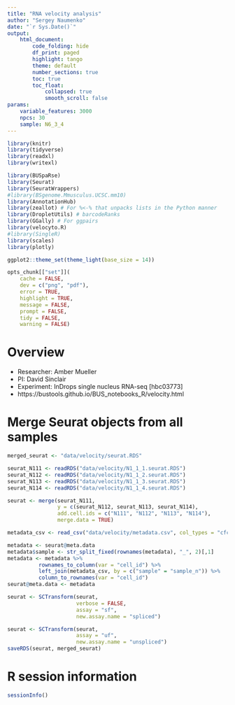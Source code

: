 ```yaml
---
title: "RNA velocity analysis"
author: "Sergey Naumenko"
date: "`r Sys.Date()`"
output:
    html_document:
        code_folding: hide
        df_print: paged
        highlight: tango
        theme: default
        number_sections: true
        toc: true
        toc_float:
            collapsed: true
            smooth_scroll: false
params:
    variable_features: 3000
    npcs: 30
    sample: N6_3_4
---
```



```r
library(knitr)
library(tidyverse)
library(readxl)
library(writexl)

library(BUSpaRse)
library(Seurat)
library(SeuratWrappers)
#library(BSgenome.Mmusculus.UCSC.mm10)
library(AnnotationHub)
library(zeallot) # For %<-% that unpacks lists in the Python manner
library(DropletUtils) # barcodeRanks
library(GGally) # For ggpairs
library(velocyto.R)
#library(SingleR)
library(scales)
library(plotly)

ggplot2::theme_set(theme_light(base_size = 14))

opts_chunk[["set"]](
    cache = FALSE,
    dev = c("png", "pdf"),
    error = TRUE,
    highlight = TRUE,
    message = FALSE,
    prompt = FALSE,
    tidy = FALSE,
    warning = FALSE)
```

# Overview
- Researcher: Amber Mueller
- PI: David Sinclair
- Experiment: InDrops single nucleus RNA-seq [hbc03773]
- https://bustools.github.io/BUS_notebooks_R/velocity.html


# Merge Seurat objects from all samples
```r
merged_seurat <- "data/velocity/seurat.RDS"

seurat_N111 <- readRDS("data/velocity/N1_1_1.seurat.RDS")
seurat_N112 <- readRDS("data/velocity/N1_1_2.seurat.RDS")
seurat_N113 <- readRDS("data/velocity/N1_1_3.seurat.RDS")
seurat_N114 <- readRDS("data/velocity/N1_1_4.seurat.RDS")

seurat <- merge(seurat_N111, 
                y = c(seurat_N112, seurat_N113, seurat_N114),
                add.cell.ids = c("N111", "N112", "N113", "N114"),
                merge.data = TRUE)

metadata_csv <- read_csv("data/velocity/metadata.csv", col_types = "cfc" )

metadata <- seurat@meta.data
metadata$sample <- str_split_fixed(rownames(metadata), "_", 2)[,1]
metadata <- metadata %>% 
          rownames_to_column(var = "cell_id") %>% 
          left_join(metadata_csv, by = c("sample" = "sample_n")) %>% 
          column_to_rownames(var = "cell_id")
seurat@meta.data <- metadata

seurat <- SCTransform(seurat, 
                      verbose = FALSE, 
                      assay = "sf", 
                      new.assay.name = "spliced")

seurat <- SCTransform(seurat,
                      assay = "uf",
                      new.assay.name = "unspliced")
saveRDS(seurat, merged_seurat)
```

# R session information
```r
sessionInfo()
```
